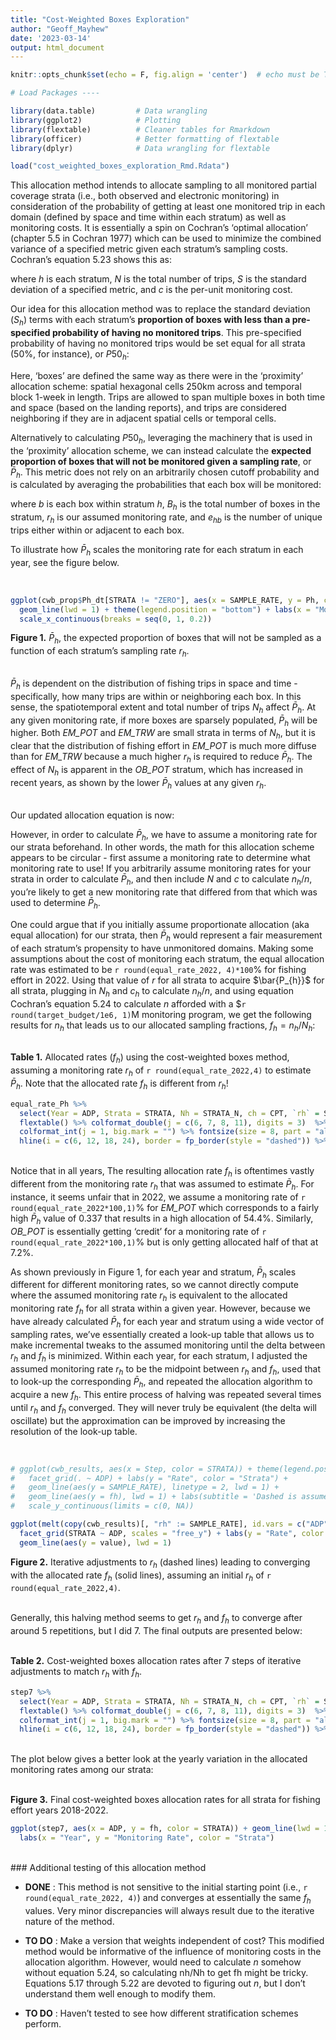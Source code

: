 ```yaml
---
title: "Cost-Weighted Boxes Exploration"
author: "Geoff_Mayhew"
date: '2023-03-14'
output: html_document
---
```


```r
knitr::opts_chunk$set(echo = F, fig.align = 'center')  # echo must be TRUE for code folding to work!

# Load Packages ----

library(data.table)         # Data wrangling
library(ggplot2)            # Plotting
library(flextable)          # Cleaner tables for Rmarkdown
library(officer)            # Better formatting of flextable
library(dplyr)              # Data wrangling for flextable

load("cost_weighted_boxes_exploration_Rmd.Rdata")
```

This allocation method intends to allocate sampling to all monitored partial coverage strata (i.e., both observed and electronic monitoring) in consideration of the probability of getting at least one monitored trip in each domain (defined by space and time within each stratum) as well as monitoring costs. It is essentially a spin on Cochran's 'optimal allocation' (chapter 5.5 in Cochran 1977) which can be used to minimize the combined variance of a specified metric given each stratum's sampling costs. Cochran's equation 5.23 shows this as:

\begin{equation}
\tag{1}
\frac{n_{h}}{n} \equiv \frac{ N_{h}S_{h}/\sqrt{c_{h}} }{\sum{\left(N_{h}S_{h}/\sqrt{c_{h}}\right) }}
\end{equation}

where $h$ is each stratum, $N$ is the total number of trips, $S$ is the standard deviation of a specified metric, and $c$ is the per-unit monitoring cost.

Our idea for this allocation method was to replace the standard deviation ($S_{h}$) terms with each stratum's **proportion of boxes with less than a pre-specified probability of having no monitored trips**. This pre-specified probability of having no monitored trips would be set equal for all strata (50%, for instance), or $P50_{h}$:

\begin{equation}
\tag{2}
\frac{n_{h}}{n} \equiv \frac{ N_{h}P50_{h}/\sqrt{c_{h}} }{\sum{\left(N_{h}P50_{h}/\sqrt{c_{h}}\right) }}
\end{equation}

Here, 'boxes' are defined the same way as there were in the 'proximity' allocation scheme: spatial hexagonal cells 250km across and temporal block 1-week in length. Trips are allowed to span multiple boxes in both time and space (based on the landing reports), and trips are considered neighboring if they are in adjacent spatial cells or temporal cells.

Alternatively to calculating $P50_h$, leveraging the machinery that is used in the 'proximity' allocation scheme, we can instead calculate the **expected proportion of boxes that will not be monitored given a sampling rate**, or $\bar{P}_{h}$. This metric does not rely on an arbitrarily chosen cutoff probability and is calculated by averaging the probabilities that each box will be monitored: 

\begin{equation}
\tag{3}
\bar{P}_{h} = \frac{\sum_{b = 1}^{B_{h}}(1-r_{h})^{e_{hb}}}{B_{h}}
\end{equation}

where $b$ is each box within stratum $h$, $B_{h}$ is the total number of boxes in the stratum, $r_h$ is our assumed monitoring rate, and $e_{hb}$ is the number of unique trips either within or adjacent to each box. 

To illustrate how $\bar{P}_h$ scales the monitoring rate for each stratum in each year, see the figure below. 

\
```r
ggplot(cwb_prop$Ph_dt[STRATA != "ZERO"], aes(x = SAMPLE_RATE, y = Ph, color = STRATA)) + facet_grid(. ~ ADP) + 
  geom_line(lwd = 1) + theme(legend.position = "bottom") + labs(x = "Monitoring rate (rh)", color = "Strata") + 
  scale_x_continuous(breaks = seq(0, 1, 0.2))
```
**Figure 1.** $\bar{P}_h$, the expected proportion of boxes that will not be sampled as a function of each stratum's sampling rate $r_h$.

\
$\bar{P}_h$ is dependent on the distribution of fishing trips in space and time - specifically, how many trips are within or neighboring each box. In this sense, the spatiotemporal extent and total number of trips $N_h$ affect $\bar{P}_h$. At any given monitoring rate, if more boxes are sparsely populated, $\bar{P}_h$ will be higher. Both *EM_POT* and *EM_TRW* are small strata in terms of $N_h$, but it is clear that the distribution of fishing effort in *EM_POT* is much more diffuse than for *EM_TRW* because a much higher $r_h$ is required to reduce $\bar{P}_h$. The effect of $N_h$ is apparent in the *OB_POT* stratum, which has increased in recent years, as shown by the lower $\bar{P}_h$ values at any given $r_h$.

\
Our updated allocation equation is now:

\begin{equation}
\tag{4}
\frac{n_{h}}{n} \equiv \frac{ N_{h}\bar{P}_{h}/\sqrt{c_{h}} }{\sum{\left(N_{h}\bar{P}_{h}/\sqrt{c_{h}}\right)}}
\end{equation}

However, in order to calculate $\bar{P}_{h}$, we have to assume a monitoring rate for our strata beforehand. In other words, the math for this allocation scheme appears to be circular - first assume a monitoring rate to determine what monitoring rate to use! If you arbitrarily assume monitoring rates for your strata in order to calculate $\bar{P}_{h}$, and then include $N$ and $c$ to calculate $n_{h}/n$, you're likely to get a new monitoring rate that differed from that which was used to determine $\bar{P}_{h}$.

One could argue that if you initially assume proportionate allocation (aka equal allocation) for our strata, then $\bar{P}_{h}$ would represent a fair measurement of each stratum's propensity to have unmonitored domains. Making some assumptions about the cost of monitoring each stratum, the equal allocation rate was estimated to be `r round(equal_rate_2022, 4)*100`% for fishing effort in 2022. Using that value of $r$ for all strata to acquire $\bar{P_{h}}$ for all strata, plugging in $N_h$ and $c_h$ to calculate $n_{h}/n$, and using equation Cochran's equation 5.24 to calculate $n$ afforded with a \$`r round(target_budget/1e6, 1)`M monitoring program, we get the following results for $n_{h}$ that leads us to our allocated sampling fractions, $f_{h} = n_{h}/N_{h}$:

\
**Table 1.** Allocated rates ($f_h$) using the cost-weighted boxes method, assuming a monitoring rate $r_h$ of `r round(equal_rate_2022,4)` to estimate $\bar{P}_h$. Note that the allocated rate $f_h$ is different from $r_h$!
```r
equal_rate_Ph %>%
  select(Year = ADP, Strata = STRATA, Nh = STRATA_N, ch = CPT, `rh` = SAMPLE_RATE, Ph, `NP/c` = `NP/c_h`, `nh/n`, n, nh, fh) %>%
  flextable() %>% colformat_double(j = c(6, 7, 8, 11), digits = 3)  %>% colformat_double(j = c(4,9, 10), digits = 2) %>% 
  colformat_int(j = 1, big.mark = "") %>% fontsize(size = 8, part = "all") %>% padding(padding = 2) %>%
  hline(i = c(6, 12, 18, 24), border = fp_border(style = "dashed")) %>% autofit()
```

\
Notice that in all years, The resulting allocation rate $f_h$ is oftentimes vastly different from the monitoring rate $r_h$ that was assumed to estimate $\bar{P}_h$. For instance, it seems unfair that in 2022, we assume a monitoring rate of `r round(equal_rate_2022*100,1)`% for *EM_POT* which corresponds to a fairly high $\bar{P}_h$ value of 0.337 that results in a high allocation of 54.4%. Similarly, *OB_POT* is essentially getting 'credit' for a monitoring rate of `r round(equal_rate_2022*100,1)`% but is only getting allocated half of that at 7.2%. 

As shown previously in Figure 1, for each year and stratum, $\bar{P}_h$ scales different for different monitoring rates, so we cannot directly compute where the assumed monitoring rate $r_h$ is equivalent to the allocated monitoring rate $f_h$ for all strata within a given year. However, because we have already calculated $\bar{P}_h$ for each year and stratum using a wide vector of sampling rates, we've essentially created a look-up table that allows us to make incremental tweaks to the assumed monitoring until the delta between $r_h$ and $f_h$ is minimized. Within each year, for each stratum, I adjusted the assumed monitoring rate $r_h$ to be the midpoint between $r_h$ and $f_h$, used that to look-up the corresponding $\bar{P}_h$, and repeated the allocation algorithm to acquire a new $f_h$. This entire process of halving was repeated several times until $r_h$ and $f_h$ converged. They will never truly be equivalent (the delta will oscillate) but the approximation can be improved by increasing the resolution of the look-up table. 

\
```r
# ggplot(cwb_results, aes(x = Step, color = STRATA)) + theme(legend.position = "bottom") + 
#   facet_grid(. ~ ADP) + labs(y = "Rate", color = "Strata") + 
#   geom_line(aes(y = SAMPLE_RATE), linetype = 2, lwd = 1) + 
#   geom_line(aes(y = fh), lwd = 1) + labs(subtitle = 'Dashed is assumed rate (rh), solid is allocated rate (fh)') + 
#   scale_y_continuous(limits = c(0, NA))

ggplot(melt(copy(cwb_results)[, "rh" := SAMPLE_RATE], id.vars = c("ADP", "STRATA", "Step"), measure.vars = c("rh", "fh")), aes(x = Step, color = variable)) + theme(legend.position = "bottom") + 
  facet_grid(STRATA ~ ADP, scales = "free_y") + labs(y = "Rate", color = "Strata") + 
  geom_line(aes(y = value), lwd = 1)
```
**Figure 2.** Iterative adjustments to $r_h$ (dashed lines) leading to converging with the allocated rate $f_h$ (solid lines), assuming an initial $r_h$ of `r round(equal_rate_2022,4)`.

\
Generally, this halving method seems to get $r_h$ and $f_h$ to converge after around 5 repetitions, but I did 7. The final outputs are presented below:

\
**Table 2.** Cost-weighted boxes allocation rates after 7 steps of iterative adjustments to match $r_h$ with $f_h$.  
```r
step7 %>%
  select(Year = ADP, Strata = STRATA, Nh = STRATA_N, ch = CPT, `rh` = SAMPLE_RATE, Ph, `NP/c` = `NP/c_h`, `nh/n`, n, nh, fh) %>%
  flextable() %>% colformat_double(j = c(6, 7, 8, 11), digits = 3)  %>% colformat_double(j = c(4,9, 10), digits = 2) %>% 
  colformat_int(j = 1, big.mark = "") %>% fontsize(size = 8, part = "all") %>% padding(padding = 2) %>%
  hline(i = c(6, 12, 18, 24), border = fp_border(style = "dashed")) %>% autofit()

```

\
The plot below gives a better look at the yearly variation in the allocated monitoring rates among our strata:

\
**Figure 3.** Final cost-weighted boxes allocation rates for all strata for fishing effort years 2018-2022.
```r
ggplot(step7, aes(x = ADP, y = fh, color = STRATA)) + geom_line(lwd = 1) + theme(legend.position = "bottom") + 
  labs(x = "Year", y = "Monitoring Rate", color = "Strata")
```

\
### Additional testing of this allocation method

- **DONE** : This method is not sensitive to the initial starting point (i.e., `r round(equal_rate_2022, 4)`) and converges at essentially the same $f_h$ values. Very minor discrepancies will always result due to the iterative nature of the method.

- **TO DO** : Make a version that weights independent of cost? This modified method would be informative of the influence of monitoring costs in the allocation algorithm. However, would need to calculate $n$ somehow without equation 5.24, so calculating nh/Nh to get fh might be tricky. Equations 5.17 through 5.22 are devoted to figuring out $n$, but I don't understand them well enough to modify them.

- **TO DO** : Haven't tested to see how different stratification schemes perform.
